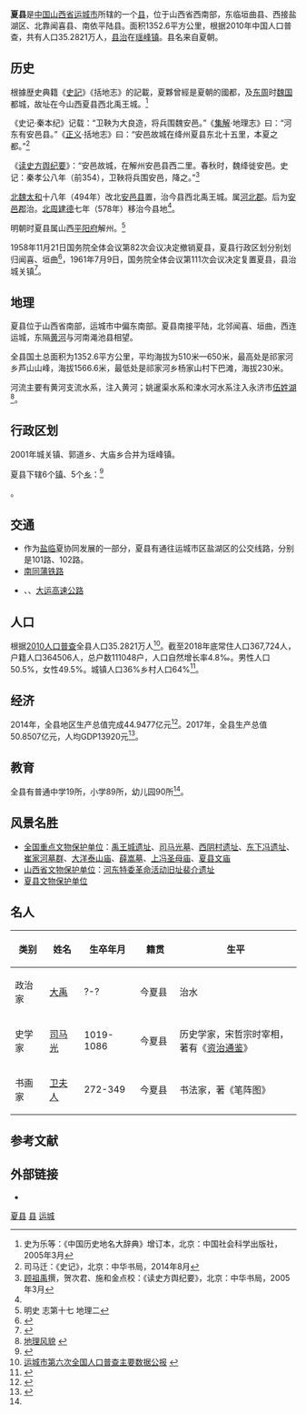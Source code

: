 {{Infobox China County
| county  = 夏县
| Photo = {{Infobox mapframe|zoom=8}}
| Photoname= 
|Oldname=安邑
|nameorigin =北魏[[魏孝文帝|孝文帝]][[太和_(北魏)|太和]]十八年由安邑更名<ref name=histoy>{{cite web|title=历史沿革|url=http://www.sxxiaxian.gov.cn/B20150614172940.html|publisher=夏县人民政府|accessdate=2016-01-21|archive-date=2016-01-26|archive-url=https://web.archive.org/web/20160126115258/http://www.sxxiaxian.gov.cn/B20150614172940.html|dead-url=no}}</ref>
|state = [[山西省|山西省]]
|mapofstate =China Shanxi Yuncheng.svg
| map = ChinaYunchengXia.png
|mapsize  =200px
| Pinyin   = 
| Belong = [[山西省|山西省]][[运城市|运城市]]
| Types= [[县|县]]
| admincode = 140828
| founded = 
| neighbor=[[盐湖区|盐湖区]]、[[平陆县|平陆县]]、[[垣曲县|垣曲县]]、[[闻喜县|闻喜县]]
| seat = [[瑶峰镇|瑶峰镇]]
| officerTitle=县长
| officer =樊双全
| officerTitle2 = 县委书记
| officer2 = 张宏志<ref>{{cite web|title=领导介绍|url=http://www.sxxiaxian.gov.cn/B20150613181814.html|accessdate=2016-01-21|archive-date=2016-01-26|archive-url=https://web.archive.org/web/20160126123119/http://www.sxxiaxian.gov.cn/B20150613181814.html|dead-url=no}}</ref>
| division = 11
| town= 6
| township= 5
| subdistrict= 
| dialect= [[汾河片|汾河片]]
| post code= 044400
| phone code = 359
| coordinate = {{coord|35|08|18|N|111|13|15|E|display=inline,title|scale:100000}}
| area = 1352.6
| area land = 
| area water =  
| census yr = 2017
| pop = 365964人
| density = 
| GDP = 50.85亿
| web = http://www.sxxiaxian.gov.cn/
| web_title = 夏县人民政府网站
}}
'''夏县'''是[[中華人民共和國|中国]][[山西省|山西省]][[运城市|运城市]]所辖的一个[[县|县]]，位于山西省西南部，东临垣曲县、西接盐湖区、北靠闻喜县、南依平陆县。面积1352.6平方公里，根据2010年中国人口普查，共有人口35.2821万人，[[县治|县治]]在[[瑶峰镇|瑶峰镇]]。县名来自夏朝。

== 历史 ==
根據歴史典籍《[[史記|史記]]》《括地志》的記載，夏夥曾經是夏朝的國都，及[[东周|东周]]时[[魏国_(战国)|魏国]]都城，故址在今山西夏县西北禹王城。<ref>史为乐等：《中国历史地名大辞典》增订本，北京：中国社会科学出版社，2005年3月</ref>

《史记·秦本纪》记载：“卫鞅为大良造，将兵围魏安邑。”《[[史记集解|集解]]·地理志》曰：“河东有安邑县。”《[[史记正义|正义]]·括地志》曰：“安邑故城在绛州夏县东北十五里，本夏之都。”<ref>司马迁：《史记》，北京：中华书局，2014年8月</ref>

《[[读史方舆纪要|读史方舆纪要]]》：“安邑故城，在解州安邑县西二里。春秋时，魏绛徙安邑。史记：秦孝公八年（前354），卫鞅将兵围安邑，降之。”<ref>[[顾祖禹|顾祖禹]]撰，贺次君、施和金点校：《读史方舆纪要》，北京：中华书局，2005年3月</ref>

[[北魏|北魏]][[太和_(北魏孝文帝)|太和]]十八年（494年）改北[[安邑县|安邑县]]置，治今县西北禹王城。属[[河北郡_(中國)|河北郡]]。后为[[安邑郡|安邑郡]]治。[[北周|北周]][[建德_(北周)|建德]]七年（578年）移治今县地<ref name=histoy />。

明朝时夏县属山西[[平阳府|平阳府]]解州。<ref>明史 志第十七 地理二</ref>

1958年11月21日国务院全体会议第82次会议决定撤销夏县，夏县行政区划分别划归闻喜、垣曲<ref>{{cite web|title=1958年山西省行政区划|url=http://www.xzqh.org/html/show/sx/21508.html|website=行政区划网|accessdate=2018-05-11|date=2016-10-18|archive-date=2018-05-11|archive-url=https://web.archive.org/web/20180511215222/http://www.xzqh.org/html/show/sx/21508.html|dead-url=no}}</ref>，1961年7月9日，国务院全体会议第111次会议决定复置夏县，县治城关镇<ref>{{cite web|title=1961年山西省行政区划|url=http://www.xzqh.org/html/show/sx/21561.html|website=行政区划网|accessdate=2018-05-11|date=2016-11-08|archive-date=2018-05-11|archive-url=https://web.archive.org/web/20180511215419/http://www.xzqh.org/html/show/sx/21561.html|dead-url=no}}</ref>。

== 地理 ==
夏县位于山西省南部，运城市中偏东南部。夏县南接平陆，北邻闻喜、垣曲，西连运城，东隔[[黄河|黄河]]与河南渑池县相望。

全县国土总面积为1352.6平方公里，平均海拔为510米—650米，最高处是祁家河乡芦山山峰，海拔1566.6米，最低处是祁家河乡杨家山村下巴滩，海拔230米。

河流主要有黄河支流水系，注入黄河；姚暹渠水系和涑水河水系注入永济市[[伍姓湖|伍姓湖]]<ref>[http://www.sxxiaxian.gov.cn/zjxx/dilifengmao/ 地理风貌] {{webarchive|url=https://web.archive.org/web/20130809133012/http://sxxiaxian.gov.cn/zjxx/dilifengmao/ |date=2013-08-09 }}</ref>。

== 行政区划 ==
2001年城关镇、郭道乡、大庙乡合并为瑶峰镇。

夏县下辖6个[[行政建制镇|镇]]、5个[[乡_(中华人民共和国)|乡]]：<ref>{{PRC admin/ref sgc|14/08/28/000/000}}</ref>

{{PRC admin/children|14/08/28/000/000}}。

== 交通 ==
* 作为[[盐湖区|盐]][[临猗县|临]]夏协同发展的一部分，夏县有通往运城市区盐湖区的公交线路，分别是101路、102路。
* [[南同蒲铁路|南同蒲铁路]]
* {{中国国道名|209}}、{{中国国道名|342}}、[[大运高速公路|大运高速公路]]

== 人口 ==
{{Historical populations
|type = CHN
|footnote = 来源：夏县人民政府<ref>{{cite web |author1=夏县政府 |title=人口概述 |url=http://www.sxxiaxian.gov.cn/N20180313111200.html |accessdate=2018-12-02 |date=2018-03-13 |archive-date=2018-12-02 |archive-url=https://web.archive.org/web/20181202202749/http://www.sxxiaxian.gov.cn/N20180313111200.html |dead-url=no }}</ref>、历次人口普查
|1706|130269
|1764|173894
|1880|76205
|1949|141356
|1953|150807
|1964|196766
|1982|268877
|1990|308618
|2000|342870
|2010|352821
|2018|367724
}}
根据[[中华人民共和国第六次全国人口普查|2010人口普查]]全县人口35.2821万人<ref>[http://www.sxycrb.com/html/55/n-33455.html 运城市第六次全国人口普查主要数据公报] {{webarchive|url=https://web.archive.org/web/20140822200532/http://www.sxycrb.com/html/55/n-33455.html |date=2014-08-22 }}</ref>。截至2018年底常住人口367,724人，户籍人口364506人，总户数111048户，人口自然增长率4.8‰。男性人口50.5%，女性49.5%。城镇人口36%乡村人口64%<ref>{{cite web |author1=夏县统计局 |title=夏县2018年国民经济和社会发展统计公报 |url=http://www.sxxiaxian.gov.cn/N20190612110420.html |website=夏县人民政府网 |accessdate=2020-02-12 |date=2019-06-12|archiveurl=https://web.archive.org/web/20200212141955/http://www.sxxiaxian.gov.cn/N20190612110420.html|archivedate=2020-02-12 }}</ref>。

== 经济 ==
2014年，全县地区生产总值完成44.9477亿元<ref>{{cite book|author1=山西省统计局|author2=国家统计局山西调查总队|editor=张晓东|title=山西统计年鉴|isbn=9787503774799|edition=2015}}</ref>。2017年，全县生产总值50.8507亿元，人均GDP13920元<ref name=stat2017>{{cite web |title=夏县2017年国民经济和社会发展统计公报 |url=http://www.sxxiaxian.gov.cn/N20180813152446.html |accessdate=2018-12-02 |date=2018-08-13 |archive-date=2018-12-02 |archive-url=https://web.archive.org/web/20181202202726/http://www.sxxiaxian.gov.cn/N20180813152446.html |dead-url=no }}</ref>。
== 教育 ==
全县有普通中学19所，小学89所，幼儿园90所<ref name=stat2017/>。

== 风景名胜 ==
* [[全国重点文物保护单位|全国重点文物保护单位]]：[[禹王城遗址|禹王城遗址]]、[[司马光墓|司马光墓]]、[[西阴村遗址|西阴村遗址]]、[[东下冯遗址|东下冯遗址]]、[[崔家河墓群|崔家河墓群]]、[[大洋泰山庙|大洋泰山庙]]、[[薛嵩墓|薛嵩墓]]、[[上冯圣母庙|上冯圣母庙]]、[[夏县文庙|夏县文庙]]
* [[山西省文物保护单位|山西省文物保护单位]]：[[河东特委革命活动旧址裴介遗址|河东特委革命活动旧址裴介遗址]]
* [[夏县文物保护单位|夏县文物保护单位]]

== 名人 ==
{| class="wikitable" 
|- 
! width="80" | 类别 || width="80" | 姓名 || width="120" | 生卒年月 || width="100" | 籍贯 || width="400" |  生平
|- 
| 政治家 || [[大禹|大禹]] || ?-? || 今夏县|| 治水
|-
| 史学家 ||  [[司马光|司马光]] || 1019-1086 || 今夏县 || 历史学家，宋哲宗时宰相，著有《[[资治通鉴|资治通鉴]]》
|-
|  书画家 || [[卫夫人|卫夫人]] || 272-349 || 今夏县 || 书法家，著《笔阵图》
|}

== 参考文献 ==
{{reflist}}

== 外部链接 ==
* {{Official website|http://www.sxxiaxian.gov.cn/|name=夏县人民政府门户网站}}

{{夏县行政区划}}
{{运城市行政区划}}
{{山西行政区划}}

[[Category:夏县|]]
[[Category:运城区县市|县]]
[[Category:山西省县份|运城]]